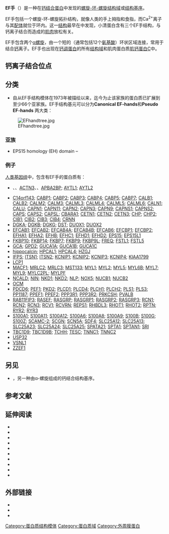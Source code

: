{{Pfam_box
| Symbol = efhand
| Name = EF手
| image = PDB_1osa_EBI.jpg
| width =
| caption =重组的{{le|第四双小核草履虫|Paramecium tetraurelia}}[[钙调蛋白|钙调蛋白]]结构<ref name="pmid15299476">{{cite journal |author=Ban C, Ramakrishnan B, Ling KY, Kung C, Sundaralingam M |title=Structure of the recombinant Paramecium tetraurelia calmodulin at 1.68 A resolution |journal=Acta Crystallogr. D Biol. Crystallogr. |volume=50 |issue=Pt 1 |pages=50–63 |pmid=15299476 |doi=10.1107/S0907444993007991 |url=|date=January 1994}}</ref>
| Pfam= PF00036
| PROSITE=PDOC00018
| InterPro= IPR002048
| SMART=
| SCOP = 1osa
| TCDB =
| OPM family=
| OPM protein= 1djx
| PDB=
{{PDB3|1s6j}}A:375-402   {{PDB3|1s6i}}A:375-403   {{PDB3|1m39}}A:141-169
{{PDB3|2a4j}}A:141-169   {{PDB3|1oqp}}A:138-166   {{PDB3|2bbn}}A:121-148
{{PDB3|2bkh}}B:121-148   {{PDB3|1mxe}}A:121-148   {{PDB3|4cln}} :121-148
{{PDB3|2bbm}}A:121-148   {{PDB3|1cdm}}A:121-146   {{PDB3|1lin}} :121-148
{{PDB3|2bki}}B:121-148   {{PDB3|1ooj}}A:121-148   {{PDB3|1osa}} :121-148
{{PDB3|1clm}} :121-147   {{PDB3|1n0y}}B:121-148   {{PDB3|1exr}}A:121-148
{{PDB3|1rfj}}A:121-149   {{PDB3|1ggz}}A:121-148   {{PDB3|1ak8}} :48-75
{{PDB3|1sw8}}A:48-76     {{PDB3|1j7o}}A:48-76     {{PDB3|1f70}}A:48-76
{{PDB3|1r2u}}A:56-84     {{PDB3|1r6p}}A:56-84     {{PDB3|1j1e}}A:56-84
}}

'''EF手'''（{{lang-en|EF hand}}）是一种在[[钙结合蛋白|钙结合蛋白]]中发现的[[碱性螺旋-环-螺旋|螺旋-环-螺旋]][[结构域|结构域]]或[[结构基序|结构基序]]。

EF手包括一个螺旋-环-螺旋拓扑结构，就像人类的手上拇指和食指，而Ca<sup>2+</sup>离子与其[[配体|配体]]就位于环内。这一[[结构基序|结构]]最早在{{le|小清蛋白|parvalbumin}}中发现，小清蛋白含有三个EF手结构，与钙离子结合而造成的[[肌肉|肌肉]]放松有关。

EF手包含两个[[α螺旋|α螺旋]]，由一个短的（通常包括12个[[氨基酸|氨基酸]]）环状区域连接，常用于结合[[钙|钙]]离子。EF手也出现在[[钙调蛋白|钙调蛋白]]的所有[[结构域|结构域]]和肌肉蛋白质[[肌钙蛋白C|肌钙蛋白C]]中。

== 钙离子结合位点 ==


== 分类 ==
* 自从EF手结构模体在1973年被描绘以来，迄今为止该家族的蛋白质已扩展到至少66个亚家族。EF手结构基元可以分为'''Canonical EF-hands'''和'''Pseudo EF-hands''' 两大类： 
[[Image:EFhandtree.jpg|thumb]]

=== 亚族 ===
* EPS15 homology (EH) domain – {{InterPro|IPR000261}}

=== 例子 ===
[[人类基因组|人类基因组]]中，包含有EF手的蛋白质有：
* {{le|α-辅肌动蛋白1|ACTN1|ACTN1}}、{{le|α-辅肌动蛋白2|ACTN2|ACTN2}}、[[α-辅肌动蛋白3|ACTN3]]、{{le|α-辅肌动蛋白4|ACTN4|ACTN4}}、[[APBA2BP|APBA2BP]]; [[AYTL1|AYTL1]]; [[AYTL2|AYTL2]]
* [[C14orf143|C14orf143]]; [[CABP1|CABP1]]; [[CABP2|CABP2]]; [[CABP3|CABP3]]; [[CABP4|CABP4]]; [[CABP5|CABP5]]; [[CABP7|CABP7]]; [[CALB1|CALB1]]; [[CALB2|CALB2]]; [[CALM2|CALM2]]; [[CALM3|CALM3]]; [[CALML3|CALML3]]; [[CALML4|CALML4]]; [[CALML5|CALML5]]; [[CALML6|CALML6]]; [[CALN1|CALN1]]; [[CALU|CALU]]; [[CAPN1|CAPN1]]; [[CAPN11|CAPN11]]; [[CAPN2|CAPN2]]; [[CAPN3|CAPN3]]; [[CAPN9|CAPN9]]; [[CAPNS1|CAPNS1]]; [[CAPNS2|CAPNS2]]; [[CAPS_(gene)|CAPS]]; [[CAPS2|CAPS2]]; [[CAPSL|CAPSL]]; [[CBARA1|CBARA1]]; [[CETN1|CETN1]]; [[CETN2|CETN2]]; [[CETN3|CETN3]]; [[CHP_(gene)|CHP]]; [[CHP2|CHP2]]; [[CIB1|CIB1]]; [[CIB2|CIB2]]; [[CIB3|CIB3]]; [[CIB4|CIB4]]; [[CRNN|CRNN]]
* [[DGKA|DGKA]]; [[DGKB|DGKB]]; [[DGKG|DGKG]]; [[Dystonin|DST]]; [[DUOX1|DUOX1]]; [[DUOX2|DUOX2]] 
* [[EFCAB1|EFCAB1]]; [[EFCAB2|EFCAB2]]; [[EFCAB4A|EFCAB4A]]; [[EFCAB4B|EFCAB4B]]; [[EFCAB6|EFCAB6]]; [[EFCBP1|EFCBP1]]; [[EFCBP2|EFCBP2]]; [[EFHA1|EFHA1]]; [[EFHA2|EFHA2]]; [[EFHB|EFHB]]; [[EFHC1|EFHC1]]; [[EFHD1|EFHD1]]; [[EFHD2|EFHD2]]; [[EPS15|EPS15]]; [[EPS15L1|EPS15L1]]
* [[FKBP10|FKBP10]]; [[FKBP14|FKBP14]]; [[FKBP7|FKBP7]]; [[FKBP9|FKBP9]]; [[FKBP9L|FKBP9L]]; [[FREQ|FREQ]]; [[FSTL1|FSTL1]]; [[FSTL5|FSTL5]]
* [[GCA_(gene)|GCA]]; [[GPD2|GPD2]]; [[GUCA1A|GUCA1A]]; [[GUCA1B|GUCA1B]]; [[GUCA1C|GUCA1C]]
* [[hippocalcin|hippocalcin]]; [[HPCAL1|HPCAL1]]; [[HPCAL4|HPCAL4]]; [[HZGJ|HZGJ]]
* [[IFPS|IFPS]]; [[ITSN1|ITSN1]]; [[ITSN2|ITSN2]]; [[KCNIP1|KCNIP1]]; [[KCNIP2|KCNIP2]]; [[KCNIP3|KCNIP3]]; [[KCNIP4|KCNIP4]]; [[KIAA1799|KIAA1799]]
* [[LCP1|LCP1]]
* [[MACF1|MACF1]]; [[MRLC2|MRLC2]]; [[MRLC3|MRLC3]]; [[MST133|MST133]]; [[MYL1|MYL1]]; [[MYL2|MYL2]]; [[MYL5|MYL5]]; [[MYL6B|MYL6B]]; [[MYL7|MYL7]]; [[MYL9|MYL9]]; [[MYLC2PL|MYLC2PL]]; [[MYLPF|MYLPF]]
* [[NCALD|NCALD]]; [[NIN_(gene)|NIN]]; [[NKD1|NKD1]]; [[NKD2|NKD2]]; [[NINL|NLP]]; [[NOX5|NOX5]]; [[NUCB1|NUCB1]]; [[NUCB2|NUCB2]]
* [[OCM_(gene)|OCM]]
* [[PDCD6|PDCD6]]; [[PEF1|PEF1]]; [[PKD2|PKD2]]; [[PLCD1|PLCD1]]; [[PLCD4|PLCD4]]; [[PLCH1|PLCH1]]; [[PLCH2|PLCH2]]; [[PLS1|PLS1]]; [[PLS3|PLS3]]; [[PP1187|PP1187]]; [[PPEF1|PPEF1]]; [[PPEF2|PPEF2]]; [[PPP3R1|PPP3R1]]; [[PPP3R2|PPP3R2]]; [[PRKCSH|PRKCSH]]; [[PVALB|PVALB]]
* [[RAB11FIP3|RAB11FIP3]]; [[RASEF|RASEF]]; [[RASGRP|RASGRP]]; [[RASGRP1|RASGRP1]]; [[RASGRP2|RASGRP2]]; [[RASGRP3|RASGRP3]]; [[RCN1|RCN1]]; [[RCN2|RCN2]]; [[RCN3|RCN3]]; [[RCV1|RCV1]]; [[RCVRN|RCVRN]]; [[REPS1|REPS1]]; [[RHBDL3|RHBDL3]]; [[RHOT1|RHOT1]]; [[RHOT2|RHOT2]]; [[RPTN|RPTN]]; [[RYR2|RYR2]]; [[RYR3|RYR3]]
* [[S100A1|S100A1]]; [[S100A11|S100A11]]; [[S100A12|S100A12]]; [[S100A6|S100A6]]; [[S100A8|S100A8]]; [[S100A9|S100A9]]; [[S100B|S100B]]; [[S100G|S100G]]; [[S100Z|S100Z]]; [[SCAMC-2|SCAMC-2]]; [[SCGN|SCGN]]; [[SCN5A|SCN5A]]; [[SDF4|SDF4]]; [[SLC25A12|SLC25A12]]; [[SLC25A13|SLC25A13]]; [[SLC25A23|SLC25A23]]; [[SLC25A24|SLC25A24]]; [[SLC25A25|SLC25A25]]; [[SPATA21|SPATA21]]; [[SPTA1|SPTA1]]; [[SPTAN1|SPTAN1]]; [[SRI_(gene)|SRI]]
* [[TBC1D9|TBC1D9]]; [[TBC1D9B|TBC1D9B]]; [[TCHH|TCHH]]; [[TESC_(gene)|TESC]]; [[TNNC1|TNNC1]]; [[TNNC2|TNNC2]]
* [[USP32|USP32]]
* [[VSNL1|VSNL1]]
* [[ZZEF1|ZZEF1]]

== 另见 ==
* {{le|锚定结构域|dockerin domain}}，另一种由α-螺旋组成的钙结合结构基序。

== 参考文献 ==
{{Reflist}}

== 延伸阅读 ==
{{refbegin | 2}}
*  {{Cite book | author=Branden C, Tooze J | title = Introduction to Protein Structure | date=1999 | publisher = Garland Pub. | location = New York  | isbn = 0-8153-2305-0 | chapter = Chapter 2: Motifs of protein structure | pages = 24–25}}
* {{cite journal | author = Nakayama S, Kretsinger RH | title = Evolution of the EF-hand family of proteins | journal = Annu Rev Biophys Biomol Struct | volume = 23 | issue = | pages = 473–507 | year = 1994 | pmid = 7919790 | doi = 10.1146/annurev.bb.23.060194.002353 | url = }}
* {{cite journal | author = Zhou Y, Yang W, Kirberger M, Lee HW, Ayalasomayajula G, Yang JJ | title = Prediction of EF-hand calcium-binding proteins and analysis of bacterial EF-hand proteins | journal = Proteins | volume = 65 | issue = 3 | pages = 643–55 | pmid = 16981205 | doi = 10.1002/prot.21139 | url = |date=November 2006}}
* {{cite journal | author = Zhou Y, Frey TK, Yang JJ | title = Viral calciomics: interplays between Ca2+ and virus | journal = Cell Calcium | volume = 46 | issue = 1 | pages = 1–17 | pmid = 19535138 | doi = 10.1016/j.ceca.2009.05.005 | url = |date=July 2009}}
* {{cite journal | author = Nakayama S, Moncrief ND, Kretsinger RH | title = Evolution of EF-hand calcium-modulated proteins. II. Domains of several subfamilies have diverse evolutionary histories | journal = J. Mol. Evol. | volume = 34 | issue = 5 | pages = 416–48 | pmid = 1602495 | doi = 10.1007/BF00162998| url =https://archive.org/details/sim_journal-of-molecular-evolution_1992-05_34_5/page/416|date=May 1992}}
* {{cite journal | author = Hogue CW, MacManus JP, Banville D, Szabo AG | title = Comparison of terbium (III) luminescence enhancement in mutants of EF hand calcium binding proteins | journal = J. Biol. Chem. | volume = 267 | issue = 19 | pages = 13340–7 | pmid = 1618836 | doi = | url = |date=July 1992}}
* {{cite journal | author = Bairoch A, Cox JA | title = EF-hand motifs in inositol phospholipid-specific phospholipase C | journal = FEBS Lett. | volume = 269 | issue = 2 | pages = 454–6 | pmid = 2401372 | doi = 10.1016/0014-5793(90)81214-9| url = |date=September 1990}}
* {{cite journal | author = Finn BE, Forsén S | title = The evolving model of calmodulin structure, function and activation | journal = Structure | volume = 3 | issue = 1 | pages = 7–11 | pmid = 7743133 | doi = 10.1016/S0969-2126(01)00130-7| url = |date=January 1995}}
* {{cite journal | author = Stathopulos PB, Zheng L, Li GY, Plevin MJ, Ikura M | title = Structural and mechanistic insights into STIM1-mediated initiation of store-operated calcium entry | journal = Cell | volume = 135 | issue = 1 | pages = 110–22 | pmid = 18854159 | doi = 10.1016/j.cell.2008.08.006 | url = |date=October 2008}}
* {{cite journal | author = Nelson MR, Thulin E, Fagan PA, Forsén S, Chazin WJ | title = The EF-hand domain: a globally cooperative structural unit | journal = Protein Sci. | volume = 11 | issue = 2 | pages = 198–205 | pmid = 11790829 | pmc = 2373453 | doi = 10.1110/ps.33302 | url = |date=February 2002}}
{{refend}}

==外部链接==
* {{cite web | author = Nelson M, Chazin W | title = EF-Hand Calcium-Binding Proteins Data Library | url = http://structbio.vanderbilt.edu/cabp_database/ | date =  | work =  | publisher = Vanderbilt University | accessdate = 2009-08-29 | quote =  | archive-date = 2009-08-25 | archive-url = https://web.archive.org/web/20090825111040/http://structbio.vanderbilt.edu/cabp_database/ | dead-url = yes }}
* {{cite web | author =  Haiech J | title =  EF-hand protein database (EF-handome) | url =  http://www.ulb.ac.be/assoc/ecs/ | date =   | work =   | publisher =  European Calcium Society and the Université Libre de Bruxelles | accessdate =  2009-08-29 | quote =  upon request to haiech@pharma.u-strasbg.fr | archive-date =  2009-08-09 | archive-url =  https://web.archive.org/web/20090809020951/http://www.ulb.ac.be/assoc/ecs/ | dead-url =  no }}
* {{cite web |author=Yang J |title=Calciomics |url=http://chemistry.gsu.edu/faculty/Yang/Calciomics.htm |date= |work= |publisher=Georgia State University |accessdate=2009-08-29 |quote=prediction server for EF-hand calcium binding proteins |deadurl=yes |archiveurl=https://web.archive.org/web/20091012002812/http://chemistry.gsu.edu/faculty/Yang/Calciomics.htm |archivedate=2009-10-12 }}
{{Protein secondary structure}}
{{Calcium signaling}}
[[Category:蛋白质结构模体|Category:蛋白质结构模体]]
[[Category:蛋白质域|Category:蛋白质域]]
[[Category:外周膜蛋白|Category:外周膜蛋白]]